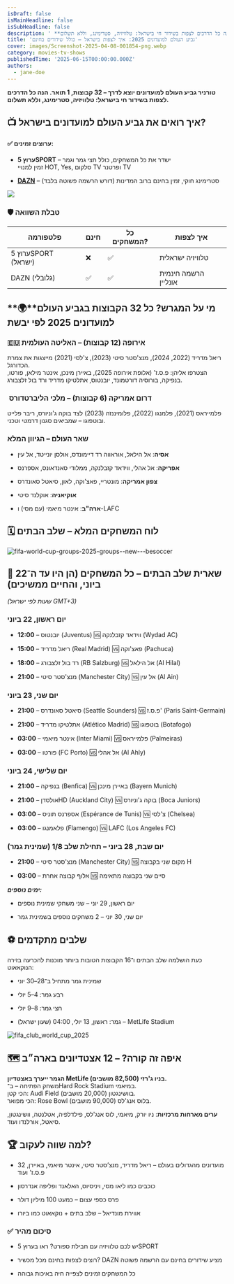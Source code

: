 ```yaml
---
isDraft: false
isMainHeadline: false
isSubHeadline: false
description: ' **טורניר גביע העולם למועדונים יוצא לדרך – 32 קבוצות, 1 תואר. הנה כל הדרכים לצפות בשידור חי בישראל: טלוויזיה, סטרימינג, וללא תשלום.**  ## **'
title: 'גביע העולם למועדונים 2025: איך לצפות בישראל – כולל שידורים בחינם'
cover: images/Screenshot-2025-04-08-001854-png.webp
category: movies-tv-shows
publishedTime: '2025-06-15T00:00:00.000Z'
authors:
  - jane-doe
---
```


**טורניר גביע העולם למועדונים יוצא לדרך – 32 קבוצות, 1 תואר. הנה כל הדרכים לצפות בשידור חי בישראל: טלוויזיה, סטרימינג, וללא תשלום.**

## **📺 איך רואים את גביע העולם למועדונים בישראל?**

#### ✅ ערוצים זמינים:

- **ערוץ 5SPORT** – ישדר את כל המשחקים, כולל חצי גמר וגמר  
    זמין למנויי HOT, Yes, סלקום TV ופרטנר TV
    
- [**DAZN**](https://www.dazn.com/) – סטרימינג חוקי, זמין בחינם ברוב המדינות (דורש הרשמה פשוטה בלבד)
    

![](images/club-world-cup_cxhypc2cyb6x1keem1ipefjci-1.webp)

### **🛡️ טבלת השוואה**

| פלטפורמה | חינם | כל המשחקים? | איך לצפות |
| --- | --- | --- | --- |
| ערוץ 5SPORT (ישראל) | ❌ | ✅ | טלוויזיה ישראלית |
| DAZN (גלובלי) | ✅ | ✅ | הרשמה חינמית אונליין |

## **🌍****מי על המגרש? כל 32 הקבוצות בגביע העולם למועדונים 2025 לפי יבשת**

### **🇪🇺 אירופה (12 קבוצות) – האליטה העולמית**

ריאל מדריד (2022, 2024), מנצ'סטר סיטי (2023), צ'לסי (2021) מייצגות את צמרת הכדורגל.  
הצטרפו אליהן: פ.ס.ז' (אלופת אירופה 2025), באיירן מינכן, אינטר מילאן, פורטו, בנפיקה, בורוסיה דורטמונד, יובנטוס, אתלטיקו מדריד ורד בול זלצבורג.

###  **דרום אמריקה (6 קבוצות) – מלכי הליברטדורס**

פלמייראס (2021), פלמנגו (2022), פלומיננזה (2023) לצד בוקה ג'וניורס, ריבר פלייט ובוטפוגו – שמביאים סגנון דרמטי וטכני.

### **שאר העולם – הגיוון המלא**

- **אסיה**: אל הילאל, אוראווה רד דיימונדס, אולסן יונייטד, אל עין
    
- **אפריקה**: אל אהלי, ווידאד קזבלנקה, ממלודי סאנדאונס, אספרנס
    
- **צפון אמריקה**: מונטריי, פאצ'וקה, לאון, סיאטל סאונדרס
    
- **אוקיאניה**: אוקלנד סיטי
    
- **ארה"ב**: אינטר מיאמי (עם מסי) ו-LAFC
    

## **🗓 לוח המשחקים המלא – שלב הבתים**

![fifa-world-cup-groups-2025-groups--new---besoccer](images/fifa-world-cup-groups-2025-groups-new-besoccer.webp)

## **📅 שארית שלב הבתים – כל המשחקים (הן היו עד ה־22 ביוני, והחיים ממשיכים)**

_(שעות לפי ישראל GMT+3)_

### **יום ראשון, 22 ביוני**

- **12:00** – יובנטוס (Juventus) 🆚 ווידאד קזבלנקה (Wydad AC)
    
- **15:00** – ריאל מדריד (Real Madrid) 🆚 פאצ'וקה (Pachuca)
    
- **18:00** – רד בול זלצבורג (RB Salzburg) 🆚 אל הילאל (Al Hilal)
    
- **21:00** – מנצ'סטר סיטי (Manchester City) 🆚 אל עין (Al Ain)
    

### **יום שני, 23 ביוני**

- **21:00** – סיאטל סאונדרס (Seattle Sounders) 🆚 פ.ס.ז' (Paris Saint-Germain)
    
- **21:00** – אתלטיקו מדריד (Atlético Madrid) 🆚 בוטפוגו (Botafogo)
    
- **03:00** – אינטר מיאמי (Inter Miami) 🆚 פלמייראס (Palmeiras)
    
- **03:00** – פורטו (FC Porto) 🆚 אל אהלי (Al Ahly)
    

### **יום שלישי, 24 ביוני**

- **21:00** – בנפיקה (Benfica) 🆚 באיירן מינכן (Bayern Munich)
    
- **21:00** – אולסדןHD (Auckland City) 🆚 בוקה ג'וניורס (Boca Juniors)
    
- **03:00** – אספרנס תוניס (Espérance de Tunis) 🆚 צ'לסי (Chelsea)
    
- **03:00** – פלאמנגו (Flamengo) 🆚 LAFC (Los Angeles FC)
    

### **יום שבת, 28 ביוני – תחילת שלב 1/8 (שמינית גמר)**

- **21:00** – מנצ'סטר סיטי (Manchester City) 🆚 מקום שני בקבוצה H
    
- **03:00** – אלוף קבוצה אחרת 🆚 סיים שני בקבוצה מתאימה
    

**_ימים נוספים:_**

- יום ראשון, 29 יוני – שני משחקי שמינית נוספים
    
- יום שני, 30 יוני – 2 משחקים נוספים בשמינית גמר
    

## **⚽ שלבים מתקדמים**

כעת הושלמה שלב הבתים ו־16 הקבוצות הטובות ביותר מוכנות להכרעה בזירה הנוקאאוט:

- שמינית גמר מתחיל ב־28–30 יוני
    
- רבע גמר: 4–5 יולי
    
- חצי גמר: 8–9 יולי
    
- גמר: ראשון, 13 יולי, 04:00 (שעון ישראל) – MetLife Stadium
    

![fifa_club_world_cup_2025](images/fifa_club_world_cup_2025.webp)

## **🗺️ איפה זה קורה? – 12 אצטדיונים בארה״ב**

**הגמר ייערך באצטדיון MetLife בניו ג'רזי (82,500 מושבים).**  
משחק הפתיחה – ב־Hard Rock Stadium במיאמי.  
הכי קטן: Audi Field בוושינגטון (20,000 מושבים).  
הכי מפואר: Rose Bowl בלוס אנג'לס (90,000 מושבים).

**ערים מארחות מרכזיות**: ניו יורק, מיאמי, לוס אנג'לס, פילדלפיה, אטלנטה, וושינגטון, סיאטל, אורלנדו ועוד.

## **🏆 למה שווה לעקוב?**

- 32 מועדונים מהגדולים בעולם – ריאל מדריד, מנצ’סטר סיטי, אינטר מיאמי, באיירן, פ.ס.ז' ועוד
    
- כוכבים כמו ליאו מסי, ויניסיוס, האלאנד ופליפה אנדרסון
    
- פרס כספי עצום – כמעט 100 מיליון דולר
    
- אווירת מונדיאל – שלב בתים + נוקאאוט כמו ביורו
    

### **✅ סיכום מהיר**

- יש לכם טלוויזיה עם חבילת ספורט? ראו בערוץ 5SPORT
    
- רוצים לצפות בחינם מכל מכשיר? DAZN מציע שידורים בחינם עם הרשמה פשוטה
    
- כל המשחקים זמינים לצפייה חיה באיכות גבוהה
